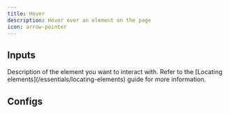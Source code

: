 ```yaml
---
title: Hover
description: Hover over an element on the page
icon: arrow-pointer
---
```



## Inputs

<ResponseField name="description" type="string" required>
  Description of the element you want to interact with. Refer to the [Locating
  elements](/essentials/locating-elements) guide for more information.
</ResponseField>

## Configs

<ElementConfigs />
